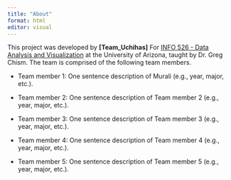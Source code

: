 ```yaml
---
title: "About"
format: html
editor: visual
---
```


This project was developed by **\[Team_Uchihas\]** For [INFO 526 - Data Analysis and Visualization](https://datavizaz.org/) at the University of Arizona, taught by Dr. Greg Chism. The team is comprised of the following team members.


-   Team member 1: One sentence description of Murali (e.g., year, major, etc.).

-   Team member 2: One sentence description of Team member 2 (e.g., year, major, etc.).

-   Team member 3: One sentence description of Team member 3 (e.g., year, major, etc.).

-   Team member 4: One sentence description of Team member 4 (e.g., year, major, etc.).

-   Team member 5: One sentence description of Team member 5 (e.g., year, major, etc.).
